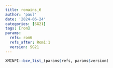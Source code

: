 ```yaml
---
title: romains_6
author: 'paul'
date: '2024-06-24'
categories: [SG21]
tags: [rom]
params:
  refs: rom6
  refs_after: Rom1:1
  version: SG21
---
```


```r
XMINPI::bcv_list_(params$refs, params$version)
```


